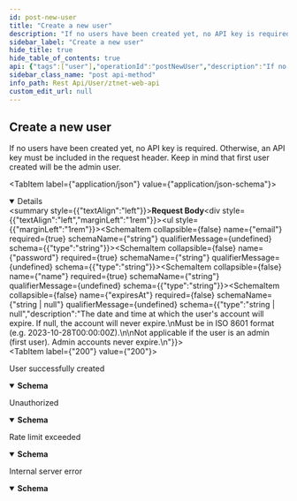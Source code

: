 ```yaml
---
id: post-new-user
title: "Create a new user"
description: "If no users have been created yet, no API key is required. Otherwise, an API key must be included in the request header."
sidebar_label: "Create a new user"
hide_title: true
hide_table_of_contents: true
api: {"tags":["user"],"operationId":"postNewUser","description":"If no users have been created yet, no API key is required. Otherwise, an API key must be included in the request header.\nKeep in mind that first user created will be the admin user.\n","security":[{"x-ztnet-auth":[]}],"requestBody":{"content":{"application/json":{"schema":{"type":"object","required":["email","password","name"],"properties":{"email":{"type":"string"},"password":{"type":"string"},"name":{"type":"string"},"expiresAt":{"type":"string | null","description":"The date and time at which the user's account will expire. If null, the account will never expire.\nMust be in ISO 8601 format (e.g. 2023-10-28T00:00:00Z).\n\nNot applicable if the user is an admin (first user). Admin accounts never expire.\n"}}},"example":{"email":"post@ztnet.network","password":"strong_password","name":"Ztnet User","expiresAt":"2023-10-28T00:00:00Z"}}}},"responses":{"200":{"description":"User successfully created","content":{"application/json":{"schema":{"type":"object","properties":{"id":{"type":"string"},"email":{"type":"string"},"name":{"type":"string"},"expiresAt":{"type":"string"}},"example":{"id":"12345","email":"test@example.com","name":"Test User","expiresAt":"2023-10-28T00:00:00Z"}}}}},"401":{"description":"Unauthorized","content":{"application/json":{"schema":{"type":"object","properties":{"error":{"type":"string"}}}}}},"429":{"description":"Rate limit exceeded","content":{"application/json":{"schema":{"type":"object","properties":{"error":{"type":"string"}}}}}},"500":{"description":"Internal server error","content":{"application/json":{"schema":{"type":"object","properties":{"message":{"type":"string"}}}}}}},"method":"post","path":"/user","servers":[{"url":"https://ztnet.network/api/v1","description":"ZTNet API","variables":{"version":{"default":"v1","description":"API version"}}}],"jsonRequestBodyExample":{"email":"string","password":"string","name":"string"},"info":{"title":"ZTNet Web API","info_path":"restapi/ztnet-web-api","version":"1.0.0","description":"Public API for ZTNet. Available from ztnet version 0.4.0 onwards.\n\nThis API is rate-limited to 10 requests per minute\n"},"postman":{"name":"Create a new user","description":{"content":"If no users have been created yet, no API key is required. Otherwise, an API key must be included in the request header.\nKeep in mind that first user created will be the admin user.\n","type":"text/plain"},"url":{"path":["user"],"host":["{{baseUrl}}"],"query":[],"variable":[]},"header":[{"key":"Content-Type","value":"application/json"},{"key":"Accept","value":"application/json"}],"method":"POST","body":{"mode":"raw","raw":"\"\"","options":{"raw":{"language":"json"}}}}}
sidebar_class_name: "post api-method"
info_path: Rest Api/User/ztnet-web-api
custom_edit_url: null
---
```



## Create a new user



If no users have been created yet, no API key is required. Otherwise, an API key must be included in the request header.
Keep in mind that first user created will be the admin user.


<MimeTabs><TabItem label={"application/json"} value={"application/json-schema"}><details style={{}} data-collapsed={false} open={true}><summary style={{"textAlign":"left"}}><strong>Request Body</strong></summary><div style={{"textAlign":"left","marginLeft":"1rem"}}></div><ul style={{"marginLeft":"1rem"}}><SchemaItem collapsible={false} name={"email"} required={true} schemaName={"string"} qualifierMessage={undefined} schema={{"type":"string"}}></SchemaItem><SchemaItem collapsible={false} name={"password"} required={true} schemaName={"string"} qualifierMessage={undefined} schema={{"type":"string"}}></SchemaItem><SchemaItem collapsible={false} name={"name"} required={true} schemaName={"string"} qualifierMessage={undefined} schema={{"type":"string"}}></SchemaItem><SchemaItem collapsible={false} name={"expiresAt"} required={false} schemaName={"string | null"} qualifierMessage={undefined} schema={{"type":"string | null","description":"The date and time at which the user's account will expire. If null, the account will never expire.\nMust be in ISO 8601 format (e.g. 2023-10-28T00:00:00Z).\n\nNot applicable if the user is an admin (first user). Admin accounts never expire.\n"}}></SchemaItem></ul></details></TabItem></MimeTabs><div><ApiTabs><TabItem label={"200"} value={"200"}><div>

User successfully created

</div><div><MimeTabs schemaType={"response"}><TabItem label={"application/json"} value={"application/json"}><SchemaTabs><TabItem label={"Schema"} value={"Schema"}><details style={{}} data-collapsed={false} open={true}><summary style={{"textAlign":"left"}}><strong>Schema</strong></summary><div style={{"textAlign":"left","marginLeft":"1rem"}}></div><ul style={{"marginLeft":"1rem"}}><SchemaItem collapsible={false} name={"id"} required={false} schemaName={"string"} qualifierMessage={undefined} schema={{"type":"string"}}></SchemaItem><SchemaItem collapsible={false} name={"email"} required={false} schemaName={"string"} qualifierMessage={undefined} schema={{"type":"string"}}></SchemaItem><SchemaItem collapsible={false} name={"name"} required={false} schemaName={"string"} qualifierMessage={undefined} schema={{"type":"string"}}></SchemaItem><SchemaItem collapsible={false} name={"expiresAt"} required={false} schemaName={"string"} qualifierMessage={undefined} schema={{"type":"string"}}></SchemaItem></ul></details></TabItem><TabItem label={"Example (from schema)"} value={"Example (from schema)"}><ResponseSamples responseExample={"{\n  \"id\": \"12345\",\n  \"email\": \"test@example.com\",\n  \"name\": \"Test User\",\n  \"expiresAt\": \"2023-10-28T00:00:00Z\"\n}"} language={"json"}></ResponseSamples></TabItem></SchemaTabs></TabItem></MimeTabs></div></TabItem><TabItem label={"401"} value={"401"}><div>

Unauthorized

</div><div><MimeTabs schemaType={"response"}><TabItem label={"application/json"} value={"application/json"}><SchemaTabs><TabItem label={"Schema"} value={"Schema"}><details style={{}} data-collapsed={false} open={true}><summary style={{"textAlign":"left"}}><strong>Schema</strong></summary><div style={{"textAlign":"left","marginLeft":"1rem"}}></div><ul style={{"marginLeft":"1rem"}}><SchemaItem collapsible={false} name={"error"} required={false} schemaName={"string"} qualifierMessage={undefined} schema={{"type":"string"}}></SchemaItem></ul></details></TabItem><TabItem label={"Example (from schema)"} value={"Example (from schema)"}><ResponseSamples responseExample={"{\n  \"error\": \"string\"\n}"} language={"json"}></ResponseSamples></TabItem></SchemaTabs></TabItem></MimeTabs></div></TabItem><TabItem label={"429"} value={"429"}><div>

Rate limit exceeded

</div><div><MimeTabs schemaType={"response"}><TabItem label={"application/json"} value={"application/json"}><SchemaTabs><TabItem label={"Schema"} value={"Schema"}><details style={{}} data-collapsed={false} open={true}><summary style={{"textAlign":"left"}}><strong>Schema</strong></summary><div style={{"textAlign":"left","marginLeft":"1rem"}}></div><ul style={{"marginLeft":"1rem"}}><SchemaItem collapsible={false} name={"error"} required={false} schemaName={"string"} qualifierMessage={undefined} schema={{"type":"string"}}></SchemaItem></ul></details></TabItem><TabItem label={"Example (from schema)"} value={"Example (from schema)"}><ResponseSamples responseExample={"{\n  \"error\": \"string\"\n}"} language={"json"}></ResponseSamples></TabItem></SchemaTabs></TabItem></MimeTabs></div></TabItem><TabItem label={"500"} value={"500"}><div>

Internal server error

</div><div><MimeTabs schemaType={"response"}><TabItem label={"application/json"} value={"application/json"}><SchemaTabs><TabItem label={"Schema"} value={"Schema"}><details style={{}} data-collapsed={false} open={true}><summary style={{"textAlign":"left"}}><strong>Schema</strong></summary><div style={{"textAlign":"left","marginLeft":"1rem"}}></div><ul style={{"marginLeft":"1rem"}}><SchemaItem collapsible={false} name={"message"} required={false} schemaName={"string"} qualifierMessage={undefined} schema={{"type":"string"}}></SchemaItem></ul></details></TabItem><TabItem label={"Example (from schema)"} value={"Example (from schema)"}><ResponseSamples responseExample={"{\n  \"message\": \"string\"\n}"} language={"json"}></ResponseSamples></TabItem></SchemaTabs></TabItem></MimeTabs></div></TabItem></ApiTabs></div>
      